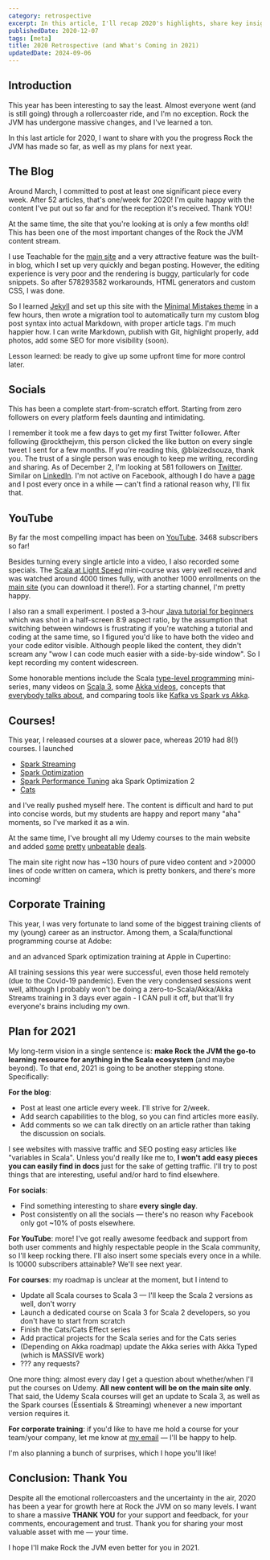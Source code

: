 ```yaml
---
category: retrospective
excerpt: In this article, I'll recap 2020's highlights, share key insights and achievements, and unveil exciting plans for the future of Rock the JVM
publishedDate: 2020-12-07
tags: [meta]
title: 2020 Retrospective (and What's Coming in 2021)
updatedDate: 2024-09-06
---
```



## Introduction

This year has been interesting to say the least. Almost everyone went (and is still going) through a rollercoaster ride, and I'm no exception. Rock the JVM has undergone massive changes, and I've learned a ton.

In this last article for 2020, I want to share with you the progress Rock the JVM has made so far, as well as my plans for next year.

## The Blog

Around March, I committed to post at least one significant piece every week. After 52 articles, that's one/week for 2020! I'm quite happy with the content I've put out so far and for the reception it's received. Thank YOU!

At the same time, the site that you're looking at is only a few months old! This has been one of the most important changes of the Rock the JVM content stream.

I use Teachable for the [main site](/) and a very attractive feature was the built-in blog, which I set up very quickly and began posting. However, the editing experience is very poor and the rendering is buggy, particularly for code snippets. So after 578293582 workarounds, HTML generators and custom CSS, I was done.

So I learned [Jekyll](https://jekyllrb.com) and set up this site with the [Minimal Mistakes theme](https://mmistakes.github.io) in a few hours, then wrote a migration tool to automatically turn my custom blog post syntax into actual Markdown, with proper article tags. I'm much happier how. I can write Markdown, publish with Git, highlight properly, add photos, add some SEO for more visibility (soon).

Lesson learned: be ready to give up some upfront time for more control later.

## Socials

This has been a complete start-from-scratch effort. Starting from zero followers on every platform feels daunting and intimidating.

I remember it took me a few days to get my first Twitter follower. After following @rockthejvm, this person clicked the like button on every single tweet I sent for a few months. If you're reading this, @blaizedsouza, thank you. The trust of a single person was enough to keep me writing, recording and sharing. As of December 2, I'm looking at 581 followers on <a href={site.socials.twitter.url} target="_blank" rel="noreferrer">Twitter</a>. Similar on <a href={site.socials.linkedin.url} target="_blank" rel="noreferrer">LinkedIn</a>. I'm not active on Facebook, although I do have a <a href={site.socials.facebook.url} target="_blank" rel="noreferrer">page</a> and I post every once in a while &mdash; can't find a rational reason why, I'll fix that.

## YouTube

By far the most compelling impact has been on <a href={site.socials.youtube.url} target="_blank" rel="noreferrer">YouTube</a>. 3468 subscribers so far!

Besides turning every single article into a video, I also recorded some specials. The [Scala at Light Speed](https://www.youtube.com/watch?v=-8V6bMjThNo&list=PLmtsMNDRU0BxryRX4wiwrTZ661xcp6VPM&ab_channel=RocktheJVM) mini-course was very well received and was watched around 4000 times fully, with another 1000 enrollments on the [main site](/courses/scala-at-light-speed) (you can download it there!). For a starting channel, I'm pretty happy.

I also ran a small experiment. I posted a 3-hour [Java tutorial for beginners](https://www.youtube.com/watch?v=sjGjoDiD2F8&list=PLmtsMNDRU0Bw2dU_Kg_h2SM79afD-pPNh&ab_channel=RocktheJVM) which was shot in a half-screen 8:9 aspect ratio, by the assumption that switching between windows is frustrating if you're watching a tutorial and coding at the same time, so I figured you'd like to have both the video and your code editor visible. Although people liked the content, they didn't scream any "wow I can code much easier with a side-by-side window". So I kept recording my content widescreen.

Some honorable mentions include the Scala [type-level programming](https://www.youtube.com/watch?v=qwUYqv6lKtQ&list=PLmtsMNDRU0ByOQoz6lnihh6CtMrErNax7) mini-series, many videos on [Scala 3](https://www.youtube.com/watch?v=orTmm6OMaLw&list=PLmtsMNDRU0BwsVUbhsH2HMqDMPNhQ0HPc), some [Akka videos](https://www.youtube.com/watch?v=Agze0Ule5_0), concepts that [everybody talks about](https://www.youtube.com/watch?v=UaSXx-oObf4), and comparing tools like [Kafka vs Spark vs Akka](https://www.youtube.com/watch?v=UaSXx-oObf4).

## Courses!

This year, I released courses at a slower pace, whereas 2019 had 8(!) courses. I launched

- [Spark Streaming](/courses/spark-streaming)
- [Spark Optimization](/courses/spark-optimization)
- [Spark Performance Tuning](/courses/spark-performance-tuning) aka Spark Optimization 2
- [Cats](/courses/cats)

and I've really pushed myself here. The content is difficult and hard to put into concise words, but my students are happy and report many "aha" moments, so I've marked it as a win.

At the same time, I've brought all my Udemy courses to the main website and added [some](/courses/the-scala-bundle) [pretty](/courses/the-akka-pekko-bundle) [unbeatable](/courses/the-spark-bundle) [deals](/memberships).

The main site right now has ~130 hours of pure video content and >20000 lines of code written on camera, which is pretty bonkers, and there's more incoming!

## Corporate Training

This year, I was very fortunate to land some of the biggest training clients of my (young) career as an instructor. Among them, a Scala/functional programming course at Adobe:

<LinkPreview id="https://www.linkedin.com/embed/feed/update/urn:li:share:6625787434913402881" />

and an advanced Spark optimization training at Apple in Cupertino:

<LinkPreview id="https://www.linkedin.com/embed/feed/update/urn:li:ugcPost:6631073474788028416" />

All training sessions this year were successful, even those held remotely (due to the Covid-19 pandemic). Even the very condensed sessions went well, although I probably won't be doing a zero-to-Scala/Akka/Akka Streams training in 3 days ever again - I CAN pull it off, but that'll fry everyone's brains including my own.

## Plan for 2021

My long-term vision in a single sentence is: **make Rock the JVM the go-to learning resource for anything in the Scala ecosystem** (and maybe beyond). To that end, 2021 is going to be another stepping stone. Specifically:

**For the blog**:

- Post at least one article every week. I'll strive for 2/week.
- Add search capabilities to the blog, so you can find articles more easily.
- Add comments so we can talk directly on an article rather than taking the discussion on socials.

I see websites with massive traffic and SEO posting easy articles like "variables in Scala". Unless you'd really like me to, **I won't add easy pieces you can easily find in docs** just for the sake of getting traffic. I'll try to post things that are interesting, useful and/or hard to find elsewhere.

**For socials**:

- Find something interesting to share **every single day**.
- Post consistently on all the socials &mdash; there's no reason why Facebook only got ~10% of posts elsewhere.

**For YouTube**: more! I've got really awesome feedback and support from both user comments and highly respectable people in the Scala community, so I'll keep rocking there. I'll also insert some specials every once in a while. Is 10000 subscribers attainable? We'll see next year.

**For courses**: my roadmap is unclear at the moment, but I intend to

- Update all Scala courses to Scala 3 &mdash; I'll keep the Scala 2 versions as well, don't worry
- Launch a dedicated course on Scala 3 for Scala 2 developers, so you don't have to start from scratch
- Finish the Cats/Cats Effect series
- Add practical projects for the Scala series and for the Cats series
- (Depending on Akka roadmap) update the Akka series with Akka Typed (which is MASSIVE work)
- ??? any requests?

One more thing: almost every day I get a question about whether/when I'll put the courses on Udemy. **All new content will be on the main site only**. That said, the Udemy Scala courses will get an update to Scala 3, as well as the Spark courses (Essentials & Streaming) whenever a new important version requires it.

**For corporate training**: if you'd like to have me hold a course for your team/your company, let me know at <a href={site.socials.email.url} target="_blank" rel="noreferrer">my email</a> &mdash; I'll be happy to help.

I'm also planning a bunch of surprises, which I hope you'll like!

## Conclusion: Thank You

Despite all the emotional rollercoasters and the uncertainty in the air, 2020 has been a year for growth here at Rock the JVM on so many levels. I want to share a massive **THANK YOU** for your support and feedback, for your comments, encouragement and trust. Thank you for sharing your most valuable asset with me &mdash; your time.

I hope I'll make Rock the JVM even better for you in 2021.
